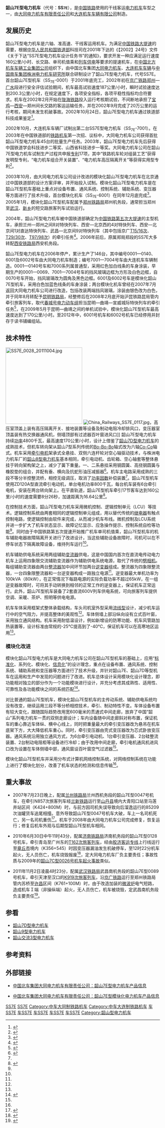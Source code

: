 {{NoteTA
|1=zh-cn:制动; zh-tw:制軔; zh-hk:制動;
|2=zh-cn:集成化; zh-tw:集合化; zh-hk:集成化;
|3=zh-cn:模块; zh-tw:模組; zh-hk:模塊;
|4=zh-cn:干线; zh-tw:幹線; zh-hk:幹綫;
|5=zh-cn:受电弓; zh-tw:集電弓;
|6=zh-cn:模块化; zh-tw:模組化; zh-hk:模塊化;
}}
{{Infobox Locomotive
| name = 韶山7E型
| image = SS7E 0113.JPG
| caption = 配属西安机务段的韶山7E型电力机车第0113号担当Z92次列车[[西安站|西安站]]待发。
| type = [[电力机车|电力机车]]
| origin = {{CHN}}
| designer = [[中车大同电力机车|大同电力机车有限责任公司]] <br/>[[中车大连机车车辆|大连机车车辆有限公司]] <br/>[[中车株洲电力机车研究所|株洲电力机车研究所]]
| builder = [[中车大同电力机车|大同电力机车有限责任公司]] <br/>[[中车大连机车车辆|大连机车车辆有限公司]]
| buildmodel = SS7E
| ordernumber = 
| serialnumber = 0001～0140、7001～7004<br />6001、6002
| builddate = 2001年—2006年
| totalproduction  = 146台
| user ={{rint|cn|rail}}[[中华人民共和国铁道部|中华人民共和国铁道部]]<br />[[中国国家铁路集团|中国国家铁路集团有限公司]]
*[[中国铁路兰州局集团|中国铁路兰州局集团有限公司]]（兰局兰段）
| deliverydate = 
| firstrundate = 
| lastrundate = 
| retiredate = 
| nicknames = “[[美女|美女]]”<ref>韶山7E型电力机车因其流线造型和鲜艳的红色车身涂装，因此通常被中国铁路爱好者昵称为“美女”</ref>（普通韶山7E型机车）
| whytetype = 0-6-6-0
| aarwheels = 
| uicclass = [[Co'Co'|Co'Co']]
| gauge = 1,435毫米
| bogies = 
| wheeldiameter = 1200毫米（半磨耗）
| axleload = 21噸
| wheelbase = 
| minimumcurve = 125米
| length = 20,800毫米（车底架长）<br />22,016毫米（車鉤中心距）
| width = 3,105毫米
| height = 4,123毫米（车顶上平面至轨面）
| framesize = 
| weight = 126吨
| sandcap = 
| electricsystem = 单相交流 25 kV/50 Hz
| collectionmethod = 
| transmission = 交—直流電
| tractionmotors = ZD120A × 6
| topspeed = 170公里/小时（應用）<br/>200.3公里/小时（測試）
| sustainedspeed = 96公里/小时
| poweroutput = 4,800千瓦
| tractiveeffort = 245 kN（起動）<br />171 kN（持續）
| acceleration = 0.705km/h/s
| factorofadhesion = 
| locobrakes = 踏面制动、加馈电阻制动
| locobrakepower = 4,000千瓦（电制动）
| locobrakeforce = 150 kN（10～96 km/h）
| trainbrakes = 电控空气制动
| safety = 
| notes =
}}
'''韶山7E型电力机车'''（代号：'''SS<small>7E</small>'''），是[[中华人民共和国铁路运输|中国铁路]]使用的干线客运[[电力机车|电力机车]]车型之一，由[[中车大同电力机车|大同电力机车有限责任公司]]和[[中车大连机车车辆|大连机车车辆有限公司]]制造。

==发展历史==
韶山7E型电力机车是六轴、准高速、干线客运用机车。为满足[[中国铁路大提速|中国铁路大提速]]的需要，根据[[中华人民共和国铁道部|中华人民共和国铁道部]]科技司在2001年下达的《【2002】24号》文件《关于下达“SS7E型电力机车设计任务书”的通知》，要求开发一种应满足运行速度160公里/小时、长交路、单司机值乘和[[列车供电|列车供电]]等要求的提速机车，在[[中国北方机车车辆工业集团公司|中国北方机车车辆工业集团公司]]组织下，由中国北车集团[[大同电力机车|大同电力机车]]、[[大连机车车辆|大连机车车辆]]与[[中国南车集团|中国南车集团]][[株洲电力机车研究所|株洲电力机车研究所]]联合研制设计了韶山7E型电力机车，代号SS7E。首台韶山7E型机车（SS<sub>7E</sub>-0001）于2001年底完工，2002年初在[[京广铁路|京广铁路]][[郑州|郑州]]—[[广水市|广水]]段进行安全评估试验期间，机车最高试验速度187公里/小时，瞬时试验速度达到200.3公里/小时，在规定速度下，各项安全指标，各项平稳性指标均合符要求。机车在2002年2月开始在[[陇海铁路|陇海铁路]]投入运行考核期试验，不间断地承担了[[宝鸡|宝鸡]]—[[西安|西安]]—郑州间长交路的客运运输任务，并在2002年9月完成了20万公里的运行考核，期间未发生机破事故。2002年10月24日，韶山7E型电力机车通过铁道部科技成果鉴定<ref>{{Cite web |url=http://www.people.com.cn/GB/paper39/7654/731664.html |title=韶山7E型电力机车通过鉴定 |accessdate=2011-07-22 |publisher=人民日报海外版 |date=2002-11-06 }}</ref>。

2002年10月，大连机车车辆厂试制出第二台SS7E型电力机车（SS<sub>7E</sub>-7001）。在2003年在中国铁道部的[[铁路机车|铁路机车]]第一次招、议标中，大同电力机车公司获得首批韶山7E型电力机车45台的批量生产任务。2003年，韶山7E型电力机车先后获得中国铁道学会科技进步二等奖、山西省科技进步一等奖。大同电力机车公司在韶山7E型电力机车试制生产过程共申报[[专利|专利]]17项，其中“铁路机车轮对组装工艺”获得发明型专利，“电力机车组合开关装置”、“电力机车高压隔离开关”等获得实用型专利<ref name=sxinfo>{{Cite web|url=http://www.sxinfo.gov.cn/upload/zhuanti/hjjh/3-c1.html|title=同车公司火炬计划实施工作总结|accessdate=2011-07-22|publisher=山西省科学技术厅|date=}}{{dead link|date=2018年2月 |bot=InternetArchiveBot |fix-attempted=yes }}</ref>。

2003年10月，由大同电力机车公司设计改进的模块化韶山7E型电力机车在北京通过中国铁道部的设计方案评审，并开始投入试制。模块化韶山7E型电力机车是在韶山7E型机车基础上重点对设备布置、通风系统、控制系统、辅助系统、变压器等方面进行了技术升级，首台模块化机车（SS<sub>7E</sub>-6001）在同年12月底完成<ref>{{cite book |author=《中国北方机车车辆工业集团公司年鉴》编委会 |title=《中国北方机车车辆工业集团公司年鉴》 |year=2004 |publisher=中国铁道出版社 |location=北京 |isbn= |page=}}</ref>。2005年1月，模块化韶山7E型机车配属予[[郑州铁路局|郑州铁路局]]郑州机务段，通常担当郑州至[[武汉|武汉]]、[[新乡|新乡]]的短交路旅客列车试验运行。

2004年，韶山7E型电力机车被中国铁道部确定为[[中国铁路大提速|中国铁路第五次大提速]]的主型机车，承担兰州—郑州之间8对特快列车、西安—北京西的4对特快列车、西安—北京间1对直达特快列车、武昌—北京间9对特快列车（其中包括京广[[Z35/36次列车|T15/16次]]、[[T29/30次列车|T29/30次]]、[[京九直通车|T97/98次]]）的牵引任务<ref>{{Cite web |url=http://news.sina.com.cn/c/2004-04-05/14452231414s.shtml |title=新式火车头带动第五次提速 |accessdate=2011-07-22 |publisher=西安晚报 |date=2004-04-05 }}</ref>。2006年前后，原属郑局郑段的SS7E大多转配[[西安铁路局|西安铁路局]]西安机务段。

韶山7E型电力机车在2006年停产，累计生产了146台，其中编号0001—0140、6001及6002号车由大同电力机车制造；编号7001—7004号车由大连机车车辆制造。0001—0140号车和7000系列属普通型，采用红色加白线条的车身涂装，早期生产的0001—0069、7001—7004号车的挡风玻璃边框为方形及白色边框，自0070号车开始，挡风玻璃改为圆角及黑色边框。6001及6002号车是模块化韶山7E型机车，采用白色加蓝色线条的车身涂装；两台模块化机车曾经在2007年7月返回大同电力机车公司进行改造，包括改装两端挡风玻璃，涂装由银色改为白色，并于同年8月转配予[[昆明铁路局|昆明铁路局]]，经整修后在2008年2月底开始沪昆铁路昆局管内牵引旅客列车，取代[[春城号电力动车组|春城号电力动车组]]担当昆明—曲靖—宣威城际特快列车的牵引任务<ref>{{cite news |title=昆曲城际列车将全线提速 昆明到曲靖只需70分钟 |url= |work=《昆明日报》 |publisher= |date=2008-10-29 }}</ref>，在2009年5月于昆明—曲靖之间的单机试验中，模块化韶山7E型机车最高速度达到了170公里/小时。至2012年中，6001号机车和6002号机车已经停用并封存于读书铺编组站。

==技术特性==
[[File:SS7E_0028_20111004.jpg|250px]]
[[File:China_Railways_SS7E_0117.jpg|thumb]]，高压室顶盖上装有高压隔离开关、接地装置等设备及制动电阻冷却排风口，变压器室顶盖装有热交换器通风机，侧墙顶部有过滤器百叶窗进风口]]
韶山7E型电力机车持续[[功率|功率]]4800千瓦，最高速度170公里/小时，设计上借鉴了[[韶山7D型电力机车|韶山7D型电力机车]]的成熟技术，但机车转向架从韶山7型系列传统的[[Bo-Bo-Bo|Bo-Bo-Bo]]轴式改为六轴[[Co-Co|Co-Co]]轴式。机车采用[[牵引电机|牵引电机]]架承式全悬挂、双侧六连杆轮对空心轴驱动技术，与株洲电力机车厂的[[韶山8型电力机车|韶山8型电力机车]]基本相同，牵引电动机、齿轮箱、空心轴套等整体悬挂于转向架构架之上，减少了簧下重量。一、二系悬挂采用钢圆簧、高挠钢圆簧与橡胶垫的组合，并配有垂、横向及抗蛇形油压减振器<ref name=jcdcd200405>{{cite journal | author = 封全保、武桂琴、苏鹏 | title = SS7E型电力机车主要提速技术 | journal = 《机车电传动》 | volume =  | issue =  | pages = 44-46 | publisher = 南车株洲电力机车研究所有限公司 | location =  | issn = 1000-128X |date=2004年5月| date = 2004-09-10 }}</ref>。机车主电路采用成熟的三段不等分半控整流桥，相控无级调压，取消了[[功率因数|功率因数]]补偿装置<ref name=sxinfo />。韶山7E型机车使用ZD120A型直流牵引电动机，单台电机功率800千瓦，每台机车装有6台牵引电机，安装在两台转向架上。在平直轨道，韶山7E型机车牵引17节客车达到160公里/小时的速度需要8分26秒，加速距离为16.64公里<ref name=cnr200607>{{Cite web |url=http://www.chinacnr.com/272-732-2893.aspx |title=SS7E型电力机车--特别奖 |accessdate=2011-07-22 |publisher=中国北车股份有限公司 |date=2006-07-07 }}{{dead link|date=2018年2月 |bot=InternetArchiveBot |fix-attempted=yes }}</ref>。

在控制技术方面，韶山7E型电力机车采用微机控制、逻辑控制单元（LCU）等技术。逻辑控制系统由两套相同的逻辑控制单元组成，用以替代传统的[[继电器|继电器]]有触点控制电路，使逻辑控制由软件来完成，从而减少机车布线。微机控制及LCU系统并进一步扩大了机车状态显示、故障记忆显示、应急操作提示、控制系统自检等功能<ref name=sxinfo />。同时由于中国铁路第五次提速开始推广机车单司机值乘，韶山7E型机车的机车辅助电器故障隔离开关进行了改进设计，当这些辅助设备故障时，司机可以在不停车状态下隔离故障设备，维持列车运行<ref name=jcdcd200405 />。

机车辅助供电系统采用两组辅助[[变流器|变流器]]供电，这是中国国内首次在直流电传动电力机车上运用四象限交流辅助变流器作为辅助供电系统电源，取代了传统的[[劈相机|劈相机]]。每组辅助变流器由两台[[整流器|整流器]]加中间环节加两台[[逆变器|逆变器]]组成。整流器为四象限整流器，一台四象限整流器和一台逆变器构成一路独立电源<ref name=sxinfo />。逆变器最大单机功率为100kVA（80kW），在正常情况下每路电源的实际负载功率不超过65kW，在一组逆变器故障时，可将其手动转换到相邻的正常工作的逆变器上，保证机车正常运行。此外，韶山7E型机车装备了2套直流600V列车供电系统，可向旅客列车提供空调、采暖、茶炉、照明等供电电源。

机车车体采用框架式整体承载结构，车头司机室外型采用[[流线型|流线型]]设计，减少机车运行中的空气阻力，并提高整体的美观性<ref name=jcdcd200405 />。车体侧墙上部沿纵向设有立式百叶窗，采用独立通风结构。机车采用耐低温设计，例如新增设的防寒功能、机车风管路加热装置等，设计标准由常规的-25℃提高到了-40℃，保证机车可以在高寒地区运用<ref name=cnr200607 />。

=== 模块化改进 ===
模块化韶山7E型电力机车是大同电力机车公司在韶山7E型机车的基础上，应用“[[标准化|标准化]]、系列化、模块化、[[信息化|信息化]]”的设计理念，重点在设备布置、通风系统、控制系统、辅助系统和变压器等方面进行了技术升级，并针对韶山7E、韶山7D等型机车在运用和生产中发现的问题进行了改进。机车总体设计采用模块化设计理念，即功能相对独立的部分作为一个功能模块进行设计，并充分考虑其成熟性、适用性、可靠性及各功能模块之间的系统匹配<ref name=jcdcd200602>{{cite journal | author = 武桂琴、张金平 | title = 模块化 SS7E 型交直电力机车 | journal = 《机车电传动》 | volume =  | issue =  | pages = 58-60 | publisher = 南车株洲电力机车研究所有限公司 | location =  | issn = 1000-128X |date=2006年2月| date = 2006-03-10 }}</ref>。

对比普通的韶山7E型机车，模块化韶山7E型机车的主传动系统、辅助供电系统均没有改变，继续运用三段不等分桥相控技术，牵引、制动特性不变。车体设备布置有较大变化，跟随国际趋势改用宽600毫米的贯通式中间走廊，放弃了中国“韶山”系列电力机车一贯的双侧走廊设计；车内设备随中间走廊斜对称布置，保证机车的重心靠近车体纵、横中心线上，同时把重量最大的牵引变压器改为悬吊在机车底架下方，大大降低机车重心。同时，牵引变压器由壳式变压器改为芯式卧放变压器。通风系统沿用独立通风方式，为6台牵引电动机、1台牵引变压器、2台硅整流装置、2台制动电阻柜等设备进行冷却；由于改用中间走廊，牵引电机通风机进风口改为设置在车体侧墙中部，通风窗设百叶窗空气过滤器<ref name=jcdcd200602 />。

模块化韶山7E型机车并采用分布式计算机网络控制系统，对网络控制系统在功能上进行了模块化划分，改善了机车状态的检测和信息传输<ref name=jcdcd200602 />。

==重大事故==
*2007年7月23日晚上，配属[[兰州铁路局|兰州铁路局]]兰州西机务段的韶山7E型0047号机车，在牵引N857次旅客列车经[[兰新铁路|兰新铁路]]运行至[[山丹县|山丹县]]境内大青阳口站至马莲井站区间（K424+800M）时，与前方因司机失误导致向后溜逸运行的85209次油罐货车追尾相撞。意外导致韶山7E型0047号机车大破，车上一名司机死亡，另一名司机重伤<ref>{{Cite web |url=http://news.sina.com.cn/c/p/2007-07-24/230813518538.shtml |title=兰新铁路N857次旅客列车撞上油罐列车 |accessdate=2011-07-22 |publisher=兰州晚报 |date= 2007-07-24 }}</ref>。机车于2008年由大同电力机车公司完成修复，恢复运行；修复后机车外观与后期型韶山7E型机车相同。

*2010年6月30日中午11时43分，配属[[济南铁路局|济南铁路局]]济南机务段的韶山7E型0128号机车，牵引青岛至广州东的[[Z170/167、Z168/169次列车|T162次旅客列车]]，经由[[胶济客运专线|胶济客运专线]]上行线运行至[[章丘市|章丘市]]境内（K356+545）时因变压器漏油发生机破停车，至12时22分机车起火，无人员伤亡，机车烧毁报废<ref>{{Cite web |url=http://news.163.com/10/0630/18/6AEQCKTK000146BC.html |title=胶济铁路线一列车车头起火 千名旅客被疏散 |accessdate=2011-07-22 |publisher=新华网 |date=2010-06-30 |archive-url=https://web.archive.org/web/20100703075343/http://news.163.com/10/0630/18/6AEQCKTK000146BC.html |archive-date=2010-07-03 |dead-url=yes }}</ref>，定大同电力机车厂负主要责任；事故性质与2009年的[[韶山7C型电力机车#重大事故|韶山7C型0026号机车起火事故]]类似。

*2011年11月2日凌晨4时23分，配属[[武汉铁路局|武汉铁路局]]武昌南机务段的韶山7E型0089号机车，牵引天津至汉口的[[K918/919、K920/917次列车|K919次旅客列车]]，沿[[京广铁路|京广铁路]]运行至郑州铁路局管内苏桥至[[许昌站|许昌]]区间（K761+100M）时，由于改造加装的[[微波炉|微波炉]]电气短路，造成机车Ｉ端（非操纵端）起火，无人员伤亡，机车被烧毁，定武昌南机务段负主要责任<ref>{{Cite web |url=http://news.sina.com.cn/c/2011-11-02/114623402606.shtml |title=京广铁路K919次列车车头起火无人伤亡 |publisher=新浪网 |date=2011-11-02 }}</ref>。

==参看==
{{Portal|鐵路|P train.svg}}
*[[韶山7D型电力机车|韶山7D型电力机车]]
*[[韶山9型电力机车|韶山9型电力机车]]
*[[和谐3型电力机车|韶山交流3型电力机车]]

==参考资料==
<div class="references-small">
<references/>
</div>

==外部链接==
{{Commonscat|China Railways SS7E}}
*{{zh-hans}}[http://www.dtloco.com/cp/%E9%9F%B6%E5%B1%B17E%E5%9E%8B%E5%AE%A2%E8%BF%90%E7%94%B5%E5%8A%9B%E6%9C%BA%E8%BD%A6.htm 中国北车集团大同电力机车有限责任公司：韶山7E型电力机车产品信息]{{Dead link|date=2019年5月 |bot=InternetArchiveBot |fix-attempted=yes }}
*{{zh-hans}}[http://www.dtloco.com/cp/%E9%9F%B6%E5%B1%B17E.htm 中国北车集团大同电力机车有限责任公司：韶山7E型模块化电力机车产品信息]{{Dead link|date=2019年5月 |bot=InternetArchiveBot |fix-attempted=yes }}

{{China-loco|e}}

[[Category:Co-Co軸式機車|SS7E]]
[[Category:25千伏50赫兹交流电力机车|SS7E]]
[[Category:中车大同制铁路机车|Category:中车大同制铁路机车]]
[[Category:中车大连制铁路机车|Category:中车大连制铁路机车]]
[[Category:中国铁路济南局集团有限公司|车SS7E]]
[[Category:中国铁路昆明局集团有限公司|车SS7E]]
[[Category:中国铁路兰州局集团有限公司|车SS7E]]
[[Category:中国铁路西安局集团有限公司|车SS7E]]
[[Category:中国铁路郑州局集团有限公司|车SS7E]]
[[Category:韶山型电力机车|Category:韶山型电力机车]]